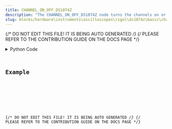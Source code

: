```yaml
---
title: CHANNEL_ON_OFF_DS1074Z
description: "The CHANNEL_ON_OFF_DS1074Z node turns the channels on or off for the DS1074Z."
slug: blocks/hardware\instruments\oscilloscopes\rigol\ds1074z\basic\channel-on-off-ds1074z
---
```


{/* DO NOT EDIT THIS FILE! IT IS BEING AUTO GENERATED */}
{/* PLEASE REFER TO THE CONTRIBUTION GUIDE ON THE DOCS PAGE */}


<PythonDocsDisplay docstring={docstring} />
<details>
<summary>Python Code</summary>



<Code code={pythonCode} lang="py" wrap theme="dracula" />

[Find this Flojoy Block on GitHub](https://github.com/flojoy-ai/blocks/blob/main/blocks/HARDWARE\INSTRUMENTS\OSCILLOSCOPES\RIGOL\DS1074Z\BASIC\CHANNEL_ON_OFF_DS1074Z/CHANNEL_ON_OFF_DS1074Z.py)

</details>

## Example


<GetHelpWidget />


<AppDisplay app={app} blockName="CHANNEL_ON_OFF_DS1074Z" client:visible />


<Example />

{/* DO NOT EDIT THIS FILE! IT IS BEING AUTO GENERATED */}
{/* PLEASE REFER TO THE CONTRIBUTION GUIDE ON THE DOCS PAGE */}
